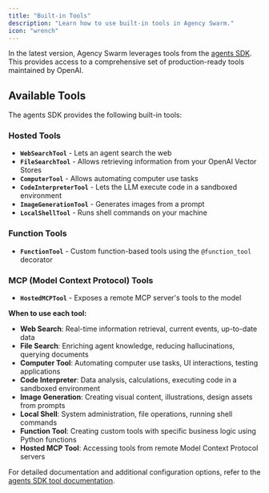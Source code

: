 ```yaml
---
title: "Built-in Tools"
description: "Learn how to use built-in tools in Agency Swarm."
icon: "wrench"
---
```

In the latest version, Agency Swarm leverages tools from the [agents SDK](https://openai.github.io/openai-agents-python/ref/tool/). This provides access to a comprehensive set of production-ready tools maintained by OpenAI.

## Available Tools

The agents SDK provides the following built-in tools:

### Hosted Tools

- **`WebSearchTool`** - Lets an agent search the web
- **`FileSearchTool`** - Allows retrieving information from your OpenAI Vector Stores
- **`ComputerTool`** - Allows automating computer use tasks
- **`CodeInterpreterTool`** - Lets the LLM execute code in a sandboxed environment
- **`ImageGenerationTool`** - Generates images from a prompt
- **`LocalShellTool`** - Runs shell commands on your machine

### Function Tools

- **`FunctionTool`** - Custom function-based tools using the `@function_tool` decorator

### MCP (Model Context Protocol) Tools

- **`HostedMCPTool`** - Exposes a remote MCP server's tools to the model

**When to use each tool:**

- **Web Search**: Real-time information retrieval, current events, up-to-date data
- **File Search**: Enriching agent knowledge, reducing hallucinations, querying documents
- **Computer Tool**: Automating computer use tasks, UI interactions, testing applications
- **Code Interpreter**: Data analysis, calculations, executing code in a sandboxed environment
- **Image Generation**: Creating visual content, illustrations, design assets from prompts
- **Local Shell**: System administration, file operations, running shell commands
- **Function Tool**: Creating custom tools with specific business logic using Python functions
- **Hosted MCP Tool**: Accessing tools from remote Model Context Protocol servers

For detailed documentation and additional configuration options, refer to the [agents SDK tool documentation](https://openai.github.io/openai-agents-python/ref/tool/).
